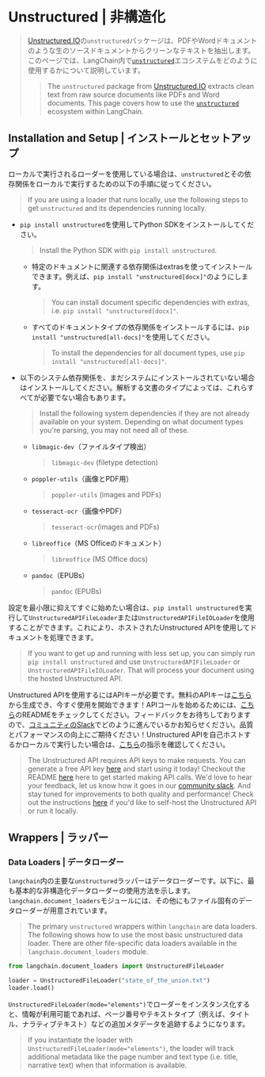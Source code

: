 # Unstructured | 非構造化

> [Unstructured.IO](https://www.unstructured.io/)の`unstructured`パッケージは、PDFやWordドキュメントのような生のソースドキュメントからクリーンなテキストを抽出します。このページでは、LangChain内で[`unstructured`](https://github.com/Unstructured-IO/unstructured)エコシステムをどのように使用するかについて説明しています。
>
> > The `unstructured` package from
> > [Unstructured.IO](https://www.unstructured.io/) extracts clean text from raw source documents like
> > PDFs and Word documents.
> > This page covers how to use the [`unstructured`](https://github.com/Unstructured-IO/unstructured)
> > ecosystem within LangChain.

## Installation and Setup | インストールとセットアップ

ローカルで実行されるローダーを使用している場合は、`unstructured`とその依存関係をローカルで実行するための以下の手順に従ってください。

> If you are using a loader that runs locally, use the following steps to get `unstructured` and
> its dependencies running locally.

* `pip install unstructured`を使用してPython SDKをインストールしてください。
  > Install the Python SDK with `pip install unstructured`.
  * 特定のドキュメントに関連する依存関係はextrasを使ってインストールできます。例えば、`pip install "unstructured[docx]"`のようにします。
    > You can install document specific dependencies with extras, i.e. `pip install "unstructured[docx]"`.
  * すべてのドキュメントタイプの依存関係をインストールするには、`pip install "unstructured[all-docs]"`を使用してください。
    > To install the dependencies for all document types, use `pip install "unstructured[all-docs]"`.
* 以下のシステム依存関係を、まだシステムにインストールされていない場合はインストールしてください。解析する文書のタイプによっては、これらすべてが必要でない場合もあります。
  > Install the following system dependencies if they are not already available on your system.
  > Depending on what document types you're parsing, you may not need all of these.
  * `libmagic-dev`（ファイルタイプ検出）
    > `libmagic-dev` (filetype detection)
  * `poppler-utils`（画像とPDF用）
    > `poppler-utils` (images and PDFs)
  * `tesseract-ocr`（画像やPDF）
    > `tesseract-ocr`(images and PDFs)
  * `libreoffice`（MS Officeのドキュメント）
    > `libreoffice` (MS Office docs)
  * `pandoc`（EPUBs）
    > `pandoc` (EPUBs)

設定を最小限に抑えてすぐに始めたい場合は、`pip install unstructured`を実行して`UnstructuredAPIFileLoader`または`UnstructuredAPIFileIOLoader`を使用することができます。これにより、ホストされたUnstructured APIを使用してドキュメントを処理できます。

> If you want to get up and running with less set up, you can
> simply run `pip install unstructured` and use `UnstructuredAPIFileLoader` or
> `UnstructuredAPIFileIOLoader`. That will process your document using the hosted Unstructured API.

Unstructured APIを使用するにはAPIキーが必要です。無料のAPIキーは[こちら](https://www.unstructured.io/api-key)から生成でき、今すぐ使用を開始できます！APIコールを始めるためには、[こちら](https://github.com/Unstructured-IO/unstructured-api)のREADMEをチェックしてください。フィードバックをお待ちしておりますので、[コミュニティのSlack](https://join.slack.com/t/unstructuredw-kbe4326/shared_invite/zt-1x7cgo0pg-PTptXWylzPQF9xZolzCnwQ)でどのように進んでいるかお知らせください。品質とパフォーマンスの向上にご期待ください！Unstructured APIを自己ホストするかローカルで実行したい場合は、[こちら](https://github.com/Unstructured-IO/unstructured-api#dizzy-instructions-for-using-the-docker-image)の指示を確認してください。

> The Unstructured API requires API keys to make requests.
> You can generate a free API key [here](https://www.unstructured.io/api-key) and start using it today!
> Checkout the README [here](https://github.com/Unstructured-IO/unstructured-api) here to get started making API calls.
> We'd love to hear your feedback, let us know how it goes in our [community slack](https://join.slack.com/t/unstructuredw-kbe4326/shared_invite/zt-1x7cgo0pg-PTptXWylzPQF9xZolzCnwQ).
> And stay tuned for improvements to both quality and performance!
> Check out the instructions
> [here](https://github.com/Unstructured-IO/unstructured-api#dizzy-instructions-for-using-the-docker-image) if you'd like to self-host the Unstructured API or run it locally.

## Wrappers | ラッパー

### Data Loaders | データローダー

`langchain`内の主要な`unstructured`ラッパーはデータローダーです。以下に、最も基本的な非構造化データローダーの使用方法を示します。`langchain.document_loaders`モジュールには、その他にもファイル固有のデータローダーが用意されています。

> The primary `unstructured` wrappers within `langchain` are data loaders. The following
> shows how to use the most basic unstructured data loader. There are other file-specific
> data loaders available in the `langchain.document_loaders` module.

```python
from langchain.document_loaders import UnstructuredFileLoader

loader = UnstructuredFileLoader("state_of_the_union.txt")
loader.load()
```

`UnstructuredFileLoader(mode="elements")`でローダーをインスタンス化すると、情報が利用可能であれば、ページ番号やテキストタイプ（例えば、タイトル、ナラティブテキスト）などの追加メタデータを追跡するようになります。

> If you instantiate the loader with `UnstructuredFileLoader(mode="elements")`, the loader
> will track additional metadata like the page number and text type (i.e. title, narrative text)
> when that information is available.
